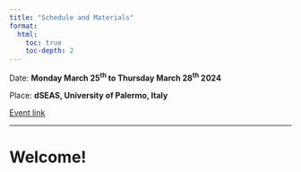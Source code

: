```yaml
---
title: "Schedule and Materials"
format: 
  html:
    toc: true
    toc-depth: 2
---
```


Date: **Monday March 25^th^ to Thursday March 28^th^ 2024** 

Place: **dSEAS, University of Palermo, Italy**

[Event link](https://www.med.uio.no/imb/english/research/groups/statistics-high-dimensional-data/events/2024-PhDcourse-FDA.html)

------------------
 
# Welcome!


